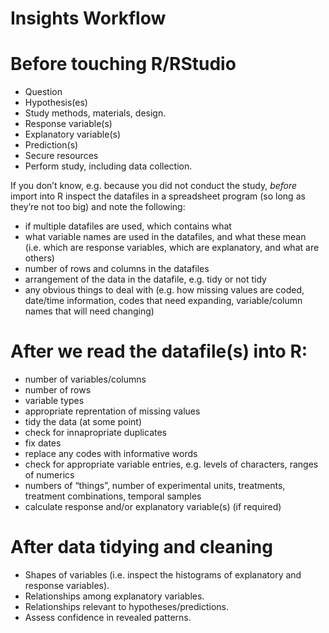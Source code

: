 # Insights Workflow

# Before touching R/RStudio

* Question
* Hypothesis(es)
* Study methods, materials, design.
* Response variable(s)
* Explanatory variable(s)
* Prediction(s)
* Secure resources
* Perform study, including data collection.

If you don't know, e.g. because you did not conduct the study, *before* import into R inspect the datafiles in a spreadsheet program (so long as they're not too big) and note the following:

* if multiple datafiles are used, which contains what
* what variable names are used in the datafiles, and what these mean (i.e. which are response variables, which are explanatory, and what are others)
* number of rows and columns in the datafiles
* arrangement of the data in the datafile, e.g. tidy or not tidy
* any obvious things to deal with (e.g. how missing values are coded, date/time information, codes that need expanding, variable/column names that will need changing)

# After we read the datafile(s) into R:

* number of variables/columns
* number of rows
* variable types
* appropriate reprentation of missing values
* tidy the data (at some point)
* check for innapropriate duplicates
* fix dates
* replace any codes with informative words
* check for appropriate variable entries, e.g. levels of characters, ranges of numerics
* numbers of "things", number of experimental units, treatments, treatment combinations, temporal samples
* calculate response and/or explanatory variable(s) (if required)

# After data tidying and cleaning

* Shapes of variables (i.e. inspect the histograms of explanatory and response variables).
* Relationships among explanatory variables.
* Relationships relevant to hypotheses/predictions.
* Assess confidence in revealed patterns.


